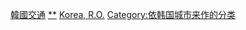 [[Category:韓國交通|]]
[[Category:韓國城市|**]]
[[Category:各國各城市交通|Korea, R.O.]]
[[Category:依韩国城市来作的分类|Category:依韩国城市来作的分类]]